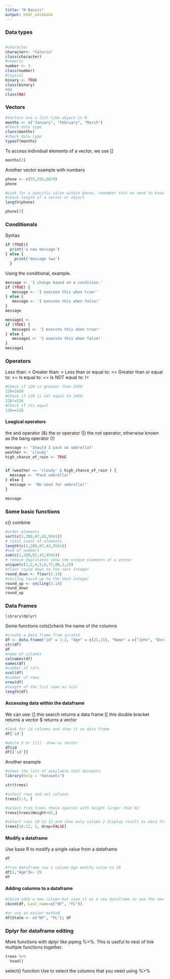 ---
title: "R Basics"
output: html_notebook
---

### Data types
```{r}

```

```{r}
#character
character<- "Valeria"
class(character)
#numeric
number <- 3
class(number)
#logical
binary <- TRUE
class(binary)
#NA
class(NA)
```


### Vectors
```{r}
#Vectors are a list-like object in R
months <- c("January", "February", "March")
#Check data type
class(months)
#check data type
typeof(months)

```

To access individual elements of a vector, we use []
```{r}
months[2]
```

Another vector example with numbers
```{r}
phone <- c(55,555,5679)
phone
```


```{r}
#Look for a specific value within phone, remember that we need to know the number elements within the vector
#check length of a vector or object
length(phone)
```

```{r}
phone[3]
```

### Conditionals
Syntax
```{r}
if (TRUE){
  print('a new message')
} else {
    print('message two')
  }
```

Using the conditional, example.
```{r}
message <- 'I change based on a condition.'
if (TRUE) {
   message <- 'I execute this when true!'
} else {
   message <- 'I execute this when false!'
}
message
```

```{r}
message1 <- 
if (TRUE) {
   message1 <- 'I execute this when true!'
} else {
   message1 <- 'I execute this when false!'
}
message1
```

### Operators
Less than: <
Greater than: >
Less than or equal to: <=
Greater than or equal to: >=
Is equal to: ==
Is NOT equal to: !=

```{r}
#Check if 126 is greater than 2450
126>2450
#Check if 126 is not equal to 2450
126!=126
#Check if its equal
126==126
```

#### Loogical operators
the and operator (&)
the or operator (|)
the not operator, otherwise known as the bang operator (!)

```{r}
message <- 'Should I pack an umbrella?'
weather <- 'cloudy'
high_chance_of_rain <- TRUE


if (weather == 'cloudy' & high_chance_of_rain ) {
  message <- "Pack umbrella!"
} else {
  message <- "No need for umbrella!"
}

message
```


### Some basic functions
c() combine
```{r}
#order elements
sort(c(1,200,87,43,9541))
# total count of elements
length(c(1,200,87,43,9541))
#sum of numbers
sum(c(1,200,87,43,9541))
# remove duplicates show the unique elements of a vector
unique(c(1,2,4,5,6,77,88,1,2))
#floor round down to the next integer
round_down <- floor(3.14)
#ceiling round up to the next integer
round_up <- ceiling(3.14)
round_down
round_up
```

### Data Frames
```{r}
library(dplyr)
```

Some functions
cols()check the name of the columns

```{r}
#create a data frame from scratch
df <- data.frame("id" = 1:2, "Age" = c(21,15), "Name" = c("John", "Dora"), stringsAsFactors = FALSE)
str(df)
df
#name of columns
colnames(df)
names(df)
#number of cols
ncol(df)
#number of rows
nrow(df)
#length of the list same as ncol
length(df)
```

#### Accessing data within the dataframe
We can use:
[] this search returns a data frame
[[ this double bracket returns a vector
$ returns a vector

```{r}
#look for id columns and show it as data frame
df['id']
```

```{r}
#while $ or [[]]  show as vector
df$id
df[['id']]
```

Another example
```{r}
#shows the list of available test datasets
library(help = "datasets")

str(trees)
```

```{r}
#select rows and not columns
trees[1:3, ]
```
```{r}
#select from trees those species with height larger than 82
trees[trees$Height>82,]
```

```{r}
#select rows 10 to 12 and show only column 2 display result as data frame with drop false
trees[10:12, 2, drop=FALSE]
```

#### Modify a dataframe
Use base R to modify a single value from a dataframe
```{r}
df
```


```{r}
#from dataframe row 1 column Age modify value to 29
df[1,"Age"]<- 29
df
```

#### Adding columns to a dataframe
```{r}
#Cbind adds a new column but save it as a new dataframe to see the new column
cbind(df, Last_name=c("NY", "FL"))
```

```{r}
#or use an easier method
df$State <- c("NY", "FL"); df
```

### Dplyr for dataframe editing
More functions with dplyr like piping %>%. This is useful to nest of link  multiple functions together.
```{r}
trees %>%
  head()
```

select() function
Use to select the columns that you need using %>%


